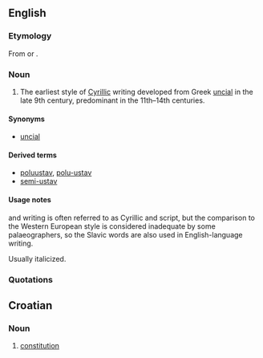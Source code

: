 == English ==
=== Etymology ===
From {{etyl|sla}} {{term|устав||tr=ustáv|lang=sla|sc=Cyrl}} or {{etyl|cu}} {{term|оуставъ||tr=ustav|lang=cu|sc=Cyrs}}.

=== Noun ===
{{en-noun|sg=''ustav''|pl='''''[[ustavs]]'''''}}

# {{context|palaeography}} The earliest style of [[Cyrillic]] writing developed from Greek [[uncial]] in the late 9th century, predominant in the 11th–14th centuries.

==== Synonyms ====
* [[uncial]]

==== Derived terms ====
* [[poluustav]], [[polu-ustav]]
* [[semi-ustav]]

==== Usage notes ====
{{term||Ustav}} and {{term|poluustav}} writing is often referred to as Cyrillic {{term|uncial}} and {{term|semi-uncial}} script, but the comparison to the Western European style is considered inadequate by some palaeographers, so the Slavic words are also used in English-language writing.  

Usually italicized.

=== Quotations ===
{{seeCites}}

==Croatian==

===Noun===
{{hr-noun|m}}

# [[constitution]]